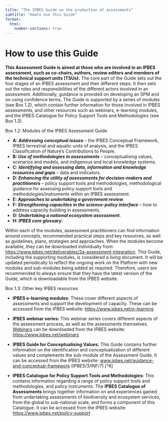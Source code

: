 ```yaml
---
title: "The IPBES Guide on the production of assessments"
subtitle: "Howto Use this Guide"
format:
  html:
    number-sections: true
---
```




# How to use this Guide

**This Assessment Guide is aimed at those who are involved in an IPBES assessment, such as co‑chairs, authors, review editors and members of the technical support units (TSUs).** The core part of the Guide sets out the four stages of an IPBES assessment and their different steps. It then sets out the roles and responsibilities of the different actors involved in an assessment. Additionally, guidance is provided on developing an SPM and on using confidence terms. The Guide is supported by a series of modules (see Box 1.2), which contain further information for those involved in IPBES assessments, and other resources such as webinars, e-learning modules, and the IPBES Catalogue for Policy Support Tools and Methodologies (see Box 1.3).

:::{.boxed}
<div class="boxed-title" id="box1-3">Box 1.2: Modules of the IPBES Assessment Guide</div>

- **A: *Addressing conceptual issues*** – the IPBES Conceptual Framework, IPBES terrestrial and aquatic units of analysis, and the IPBES Classification of Nature’s Contributions to People.  
- **B: *Use of methodologies in assessments*** – conceptualising values, scenarios and models, and indigenous and local knowledge systems.  
- **C: *Identifying and assessing data, information and knowledge resources and gaps*** – data and indicators.  
- **D: *Enhancing the utility of assessments for decision-makers and practitioners*** – policy support tools and methodologies, methodological guidance for assessing policy support tools and methodologies/instruments within an IPBES assessment.  
- **E: *Approaches to undertaking a government review***.  
- **F: *Strengthening capacities in the science-policy interface*** – how to address capacity building in assessments.  
- **G: *Undertaking a national ecosystem assessment***.  
- **H: *IPBES core glossary.***
:::

Within each of the modules, assessment practitioners can find information around concepts, recommended practical steps and key resources, as well as guidelines, plans, strategies and approaches. When the modules become available, they can be downloaded individually from: <https://www.ipbes.net/deliverables/2a-assessment-integration>. This Guide, including the supporting modules, is considered a living document. It will be updated periodically to reflect the ongoing work on the Platform with new modules and sub-modules being added as required. Therefore, users are recommended to always ensure that they have the latest version of the Guide, which is downloadable from the IPBES website.

::: {.boxed}
<div class="boxed-title" id="box1-3">Box 1.3: Other key IPBES resources</div>

- **IPBES e-learning modules**: These cover different aspects of assessments and support the development of capacity. These can be accessed from the IPBES website: [https://www.ipbes.net/e-learning](https://www.ipbes.net/e-learning)

- **IPBES webinar series:** This webinar series covers different aspects of the assessment process, as well as the assessments themselves. [Webinars](https://www.ipbes.net/webinars) can be downloaded from the IPBES website: [https://www.ipbes.net/webinars](https://www.ipbes.net/webinars)

- **IPBES Guide for Conceptualising Values:** This Guide contains further information on the identification and conceptualization of different values and complements the sub-module of the Assessment Guide. It can be accessed from the IPBES website: [www.ipbes.net/guidance-and-conceptual-framework](http://www.ipbes.net/guidance-and-conceptual-framework) (IPBES/3/INF/7).[^6]

- **IPBES Catalogue for Policy Support Tools and Methodologies**: This contains information regarding a range of policy support tools and methodologies, and policy instruments. The **IPBES Catalogue of Assessments** brings together information on and experiences gained from undertaking assessments of biodiversity and ecosystem services, from the global to sub-national scale, and forms a component of this Catalogue. It can be accessed from the IPBES website: [https://www.ipbes.net/policy-support](https://www.ipbes.net/policy-support)
:::
